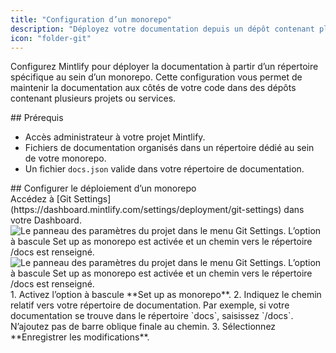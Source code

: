 ```yaml
---
title: "Configuration d’un monorepo"
description: "Déployez votre documentation depuis un dépôt contenant plusieurs projets"
icon: "folder-git"
---
```


Configurez Mintlify pour déployer la documentation à partir d’un répertoire spécifique au sein d’un monorepo. Cette configuration vous permet de maintenir la documentation aux côtés de votre code dans des dépôts contenant plusieurs projets ou services.



<div id="prerequisites">
  ## Prérequis
</div>

* Accès administrateur à votre projet Mintlify.
* Fichiers de documentation organisés dans un répertoire dédié au sein de votre monorepo.
* Un fichier `docs.json` valide dans votre répertoire de documentation.



<div id="configure-monorepo-deployment">
  ## Configurer le déploiement d’un monorepo
</div>

<Steps>
<Step title="Accéder aux paramètres Git">
Accédez à [Git Settings](https://dashboard.mintlify.com/settings/deployment/git-settings) dans votre Dashboard.

<Frame>
<img
  className="block dark:hidden my-0 pointer-events-none"
  src="/images/monorepo-light.png"
  alt="Le panneau des paramètres du projet dans le menu Git Settings. L’option à bascule Set up as monorepo est activée et un chemin vers le répertoire /docs est renseigné."
/>
<img
  className="hidden dark:block my-0 pointer-events-none"
  src="/images/monorepo-dark.png"
  alt="Le panneau des paramètres du projet dans le menu Git Settings. L’option à bascule Set up as monorepo est activée et un chemin vers le répertoire /docs est renseigné."
/>
</Frame>

</Step>
<Step title="Définir le chemin de votre documentation">
1. Activez l’option à bascule **Set up as monorepo**.
2. Indiquez le chemin relatif vers votre répertoire de documentation. Par exemple, si votre documentation se trouve dans le répertoire `docs`, saisissez `/docs`.
<Note>
  N’ajoutez pas de barre oblique finale au chemin.
</Note>
3. Sélectionnez **Enregistrer les modifications**.
</Step>
</Steps>
